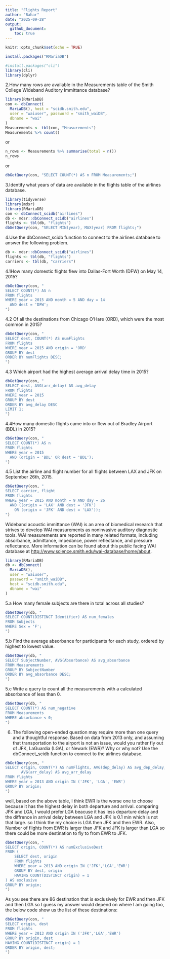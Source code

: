 ---
title: "Flights Report"
author: "Bahar"
date: "2025-09-28"
output:
  github_document:
    toc: true
---


```{r setup, include=FALSE}
knitr::opts_chunk$set(echo = TRUE)
```

```{r}
install.packages("RMariaDB")

```

```{r}
#install.packages("cli")
library(cli)
library(dplyr)  

```

2.How many rows are available in the Measurements table of the Smith College Wideband Auditory Immittance database?

```{r}
library(RMariaDB)
con <- dbConnect(
  MariaDB(), host = "scidb.smith.edu",
  user = "waiuser", password = "smith_waiDB", 
  dbname = "wai"
)
Measurements <- tbl(con, "Measurements")
Measurements %>% count()


```

or

```{r}
n_rows <- Measurements %>% summarise(total = n())
n_rows

```

or

```{r}
dbGetQuery(con, "SELECT COUNT(*) AS n FROM Measurements;")

```

3.Identify what years of data are available in the flights table of the airlines database.

```{r}
library(tidyverse)
library(mdsr)
library(RMariaDB)
con <- dbConnect_scidb("airlines")
db <- mdsr::dbConnect_scidb("airlines")
flights <- tbl(db, "flights")
dbGetQuery(con, "SELECT MIN(year), MAX(year) FROM flights;")

```

4.Use the dbConnect_scidb function to connect to the airlines database to answer the following problem.

```{r}
db <- mdsr::dbConnect_scidb("airlines")
flights <- tbl(db, "flights")
carriers <- tbl(db, "carriers")
```

4.1How many domestic flights flew into Dallas-Fort Worth (DFW) on May 14, 2015?

```{r}
dbGetQuery(con, "
SELECT COUNT(*) AS n
FROM flights
WHERE year = 2015 AND month = 5 AND day = 14
  AND dest = 'DFW';
")

```

4.2 Of all the destinations from Chicago O’Hare (ORD), which were the most common in 2015?

```{r}
dbGetQuery(con, "
SELECT dest, COUNT(*) AS numFlights
FROM flights
WHERE year = 2015 AND origin = 'ORD'
GROUP BY dest
ORDER BY numFlights DESC;
")

```

4.3 Which airport had the highest average arrival delay time in 2015?

```{r}
dbGetQuery(con, "
SELECT dest, AVG(arr_delay) AS avg_delay
FROM flights
WHERE year = 2015
GROUP BY dest
ORDER BY avg_delay DESC
LIMIT 1;
")

```

4.4How many domestic flights came into or flew out of Bradley Airport (BDL) in 2015?

```{r}
dbGetQuery(con, "
SELECT COUNT(*) AS n
FROM flights
WHERE year = 2015
  AND (origin = 'BDL' OR dest = 'BDL');
")

```

4.5 List the airline and flight number for all flights between LAX and JFK on September 26th, 2015.

```{r}
dbGetQuery(con, "
SELECT carrier, flight
FROM flights
WHERE year = 2015 AND month = 9 AND day = 26
  AND ((origin = 'LAX' AND dest = 'JFK')
    OR (origin = 'JFK' AND dest = 'LAX'));
")

```

Wideband acoustic immittance (WAI) is an area of biomedical research that strives to develop WAI measurements as noninvasive auditory diagnostic tools. WAI measurements are reported in many related formats, including absorbance, admittance, impedance, power reflectance, and pressure reflectance. More information can be found about this public facing WAI database at <http://www.science.smith.edu/wai-database/home/about>.

```{r}
library(RMariaDB)
db <- dbConnect(
  MariaDB(), 
  user = "waiuser", 
  password = "smith_waiDB", 
  host = "scidb.smith.edu", 
  dbname = "wai"
)

```

5.a How many female subjects are there in total across all studies?

```{r}
dbGetQuery(db, "
SELECT COUNT(DISTINCT Identifier) AS num_females
FROM Subjects
WHERE Sex = 'F';
")
```

5.b Find the average absorbance for participants for each study, ordered by highest to lowest value.

```{r}
dbGetQuery(db, "
SELECT SubjectNumber, AVG(Absorbance) AS avg_absorbance
FROM Measurements
GROUP BY SubjectNumber
ORDER BY avg_absorbance DESC;
")

```

5.c Write a query to count all the measurements with a calculated absorbance of less than 0.

```{r}
dbGetQuery(db, "
SELECT COUNT(*) AS num_negative
FROM Measurements
WHERE absorbance < 0;
")

```

6.  The following open-ended question may require more than one query and a thoughtful response. Based on data from 2013 only, and assuming that transportation to the airport is not an issue, would you rather fly out of JFK, LaGuardia (LGA), or Newark (EWR)? Why or why not? Use the dbConnect_scidb function to connect to the airlines database.

```{r}
dbGetQuery(con, "
SELECT origin, COUNT(*) AS numFlights, AVG(dep_delay) AS avg_dep_delay,
       AVG(arr_delay) AS avg_arr_delay
FROM flights
WHERE year = 2013 AND origin IN ('JFK', 'LGA', 'EWR')
GROUP BY origin;
")

```

well, based on the above table, I think EWR is the worse one to choose because it has the highest delay in both departure and arrival. comparing JFK and LGA, I would prefer LGA beacuse it has less departure delay and the diffrence in arrival delay between LGA and JFK is 0.1 min which is not that large. so I think the my choice is LGA then JFK and then EWR. Also, Number of flights from EWR is larger than JFK and JFK is larger than LGA so there could be more destination to fly to from EWR to JFK.

```{r}
dbGetQuery(con, "
SELECT origin, COUNT(*) AS numExclusiveDest
FROM (
    SELECT dest, origin
    FROM flights
    WHERE year = 2013 AND origin IN ('JFK','LGA','EWR')
    GROUP BY dest, origin
    HAVING COUNT(DISTINCT origin) = 1
) AS exclusive
GROUP BY origin;
")

```

As you see there are 86 destination that is exclusively for EWR and then JFK and then LGA so I guess my answer would depend on where I am going too, the below code show us the list of these destinations:

```{r}
dbGetQuery(con, "
SELECT origin, dest
FROM flights
WHERE year = 2013 AND origin IN ('JFK','LGA','EWR')
GROUP BY origin, dest
HAVING COUNT(DISTINCT origin) = 1
ORDER BY origin, dest;
")

```
